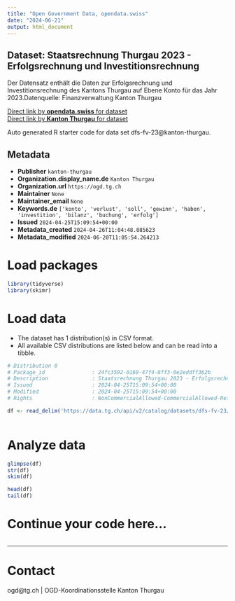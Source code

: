 ```yaml
---
title: "Open Government Data, opendata.swiss"
date: "2024-06-21"
output: html_document
---
```


## Dataset: Staatsrechnung Thurgau 2023 - Erfolgsrechnung und Investitionsrechnung

Der Datensatz enthält die Daten zur Erfolgsrechnung und Investitionsrechnung des Kantons Thurgau auf Ebene Konto für das Jahr 2023.Datenquelle: Finanzverwaltung Kanton Thurgau

[Direct link by **opendata.swiss** for dataset](https://opendata.swiss/de/dataset/staatsrechnung-thurgau-2023-erfolgsrechnung-und-investitionsrechnung)<br>
[Direct link by **Kanton Thurgau** for dataset](https://data.tg.ch/explore/dataset/dfs-fv-23/)

Auto generated R starter code for data set dfs-fv-23@kanton-thurgau.

## Metadata

- **Publisher** `kanton-thurgau`
- **Organization.display_name.de** `Kanton Thurgau`
- **Organization.url** `https://ogd.tg.ch`
- **Maintainer** `None`
- **Maintainer_email** `None`
- **Keywords.de** `['konto', 'verlust', 'soll', 'gewinn', 'haben', 'investition', 'bilanz', 'buchung', 'erfolg']`
- **Issued** `2024-04-25T15:09:54+00:00`
- **Metadata_created** `2024-04-26T11:04:48.085623`
- **Metadata_modified** `2024-06-20T11:05:54.264213`


# Load packages

```r

library(tidyverse)
library(skimr)

```

# Load data

-   The dataset has 1 distribution(s) in CSV format.
-   All available CSV distributions are listed below and can be read into a tibble.

```r

# Distribution 0
# Package_id               : 24fc3592-0169-47f4-8ff3-0e2eddff362b
# Description              : Staatsrechnung Thurgau 2023 - Erfolgsrechnung und Investitionsrechnung (csv)
# Issued                   : 2024-04-25T15:09:54+00:00
# Modified                 : 2024-04-25T15:09:54+00:00
# Rights                   : NonCommercialAllowed-CommercialAllowed-ReferenceRequired

df <- read_delim('https://data.tg.ch/api/v2/catalog/datasets/dfs-fv-23/exports/csv')



```

# Analyze data

```r

glimpse(df)
str(df)
skim(df)

head(df)
tail(df)

```

# Continue your code here...

```r

```

------------------------------------------------------------------------

# Contact

ogd@tg.ch | OGD-Koordinationsstelle Kanton Thurgau
